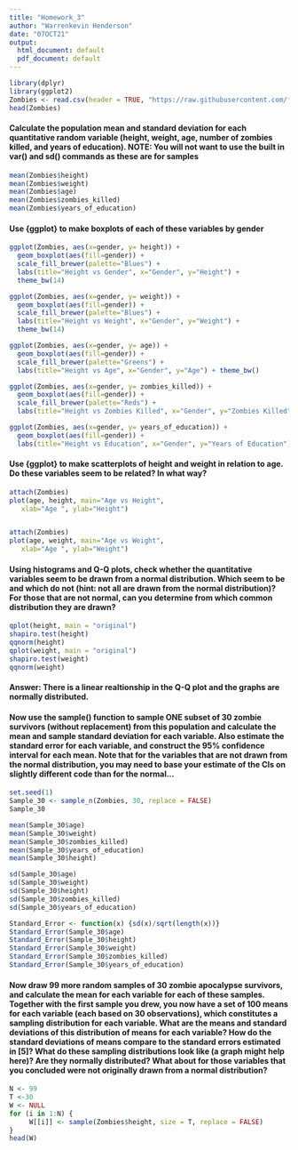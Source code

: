 ```yaml
---
title: "Homework_3"
author: "Warrenkevin Henderson"
date: "07OCT21"
output:
  html_document: default
  pdf_document: default
---
```


```r
library(dplyr)
library(ggplot2)
Zombies <- read.csv(header = TRUE, "https://raw.githubusercontent.com/fuzzyatelin/fuzzyatelin.github.io/master/AN588_Fall21/zombies.csv")
head(Zombies)
```
#### Calculate the population mean and standard deviation for each quantitative random variable (height, weight, age, number of zombies killed, and years of education). NOTE: You will not want to use the built in var() and sd() commands as these are for samples
```r
mean(Zombies$height)
mean(Zombies$weight)
mean(Zombies$age)
mean(Zombies$zombies_killed)
mean(Zombies$years_of_education)

```

#### Use {ggplot} to make boxplots of each of these variables by gender
```r
ggplot(Zombies, aes(x=gender, y= height)) +   
  geom_boxplot(aes(fill=gender)) + 
  scale_fill_brewer(palette="Blues") + 
  labs(title="Height vs Gender", x="Gender", y="Height") + 
  theme_bw(14)

ggplot(Zombies, aes(x=gender, y= weight)) +   
  geom_boxplot(aes(fill=gender)) + 
  scale_fill_brewer(palette="Blues") + 
  labs(title="Height vs Weight", x="Gender", y="Weight") + 
  theme_bw(14)

ggplot(Zombies, aes(x=gender, y= age)) +   
  geom_boxplot(aes(fill=gender)) + 
  scale_fill_brewer(palette="Greens") + 
  labs(title="Height vs Age", x="Gender", y="Age") + theme_bw()

ggplot(Zombies, aes(x=gender, y= zombies_killed)) +   
  geom_boxplot(aes(fill=gender)) + 
  scale_fill_brewer(palette="Reds") + 
  labs(title="Height vs Zombies Killed", x="Gender", y="Zombies Killed") + theme_bw()

ggplot(Zombies, aes(x=gender, y= years_of_education)) +   
  geom_boxplot(aes(fill=gender)) + 
  labs(title="Height vs Education", x="Gender", y="Years of Education") + theme_bw()
```
#### Use {ggplot} to make scatterplots of height and weight in relation to age. Do these variables seem to be related? In what way?
```r
attach(Zombies)
plot(age, height, main="Age vs Height", 
   xlab="Age ", ylab="Height")


attach(Zombies)
plot(age, weight, main="Age vs Weight", 
   xlab="Age ", ylab="Weight")
```

#### Using histograms and Q-Q plots, check whether the quantitative variables seem to be drawn from a normal distribution. Which seem to be and which do not (hint: not all are drawn from the normal distribution)? For those that are not normal, can you determine from which common distribution they are drawn?
```r
qplot(height, main = "original")
shapiro.test(height)
qqnorm(height)
qplot(weight, main = "original")
shapiro.test(weight)
qqnorm(weight)
```
#### Answer: There is a linear realtionship in the Q-Q plot and the graphs are normally distributed. 

#### Now use the sample() function to sample ONE subset of 30 zombie survivors (without replacement) from this population and calculate the mean and sample standard deviation for each variable. Also estimate the standard error for each variable, and construct the 95% confidence interval for each mean. Note that for the variables that are not drawn from the normal distribution, you may need to base your estimate of the CIs on slightly different code than for the normal…

```r
set.seed(1)
Sample_30 <- sample_n(Zombies, 30, replace = FALSE)
Sample_30

mean(Sample_30$age)
mean(Sample_30$weight)
mean(Sample_30$zombies_killed)
mean(Sample_30$years_of_education)
mean(Sample_30$height)

sd(Sample_30$age)
sd(Sample_30$weight)
sd(Sample_30$height)
sd(Sample_30$zombies_killed)
sd(Sample_30$years_of_education)

Standard_Error <- function(x) {sd(x)/sqrt(length(x))}
Standard_Error(Sample_30$age)
Standard_Error(Sample_30$height)
Standard_Error(Sample_30$weight)
Standard_Error(Sample_30$zombies_killed)
Standard_Error(Sample_30$years_of_education)
```
#### Now draw 99 more random samples of 30 zombie apocalypse survivors, and calculate the mean for each variable for each of these samples. Together with the first sample you drew, you now have a set of 100 means for each variable (each based on 30 observations), which constitutes a sampling distribution for each variable. What are the means and standard deviations of this distribution of means for each variable? How do the standard deviations of means compare to the standard errors estimated in [5]? What do these sampling distributions look like (a graph might help here)? Are they normally distributed? What about for those variables that you concluded were not originally drawn from a normal distribution?

```r
N <- 99
T <-30
W <- NULL
for (i in 1:N) {
     W[[i]] <- sample(Zombies$height, size = T, replace = FALSE)
}
head(W)
```